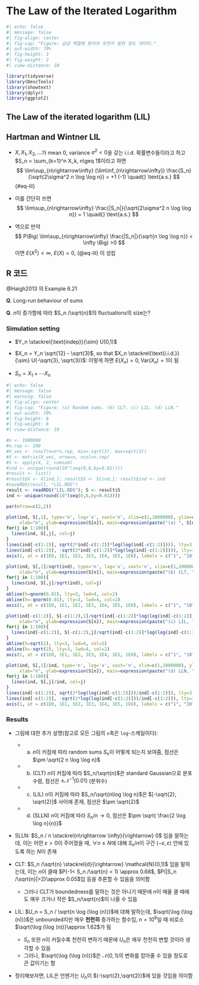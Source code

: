 # The Law of the Iterated Logarithm {.lil}


```r
#| echo: false
#| message: false
#| fig-align: center
#| fig-cap: "Figure: 급성 백혈병 환자의 유전자 발현 정도 데이터."
#| out-width: 70%
#| fig-height: 3
#| fig-weight: 2
#| view-distance: 10

library(tidyverse) 
library(DescTools)
library(showtext)
library(dplyr)
library(ggplot2)

```

## The Law of the iterated logarithm (LIL)

::: {#def-lil}
## Hartman and Wintner LIL

<!--
Gut Thm 9.1.2.
-->

- $X, X_1, X_2, \ldots$가 mean 0, variance $\sigma^2 <0$을 갖는 i.i.d. 확률변수들이라고 하고 $S_n = \sum_{k=1}^n X_k, n\geq 1$이라고 하면
$$
\lim\sup_{n\rightarrow\infty} (\lim\inf_{n\rightarrow\infty}) \frac{S_n}{\sqrt{2\sigma^2 n \log \log n}} = +1 (-1) \quad{} \text{a.s.}
$$ {#eq-lil}

- 이를 간단히 쓰면
$$
\lim\sup_{n\rightarrow\infty} \frac{|S_n|}{\sqrt{2\sigma^2 n \log \log n}} = 1 \quad{} \text{a.s.}
$$

- 역으로 만약 
$$
P\Big( \lim\sup_{n\rightarrow\infty} \frac{|S_n|}{\sqrt{n \log \log n}} < \infty \Big) >0
$$
이면 $E(X^2)<\infty$, $E(X)=0$, (@eq-lil) 이 성립

:::

## R 코드

@Haigh2013 의 Example 6.21

**Q**. Long-run behaviour of sums

**Q**. $n$이 증가함에 따라 $S_n /\sqrt{n}$의 fluctuations의 size는?

### Simulation setting

- $Y_n \stackrel{\text{indep}}{\sim} U(0,1)$

- $X_n = Y_n \sqrt{12} - \sqrt{3}$, so that $X_n \stackrel{\text{i.i.d.}}{\sim} U(-\sqrt{3}, \sqrt{3})$: 이렇게 하면 $E(X_n)=0, \text{Var}(X_n)=1$이 됨

- $S_n = X_1 + \cdots X_n$

<!--
- $S_n$에 대해 우리가 아는 사실들:
    + $S_n/n$은 $n$이 커질수록 $0$에 가까이 있음(remain close to zero) (SLLN)
    + $S_n/\sqrt{n}$은 $n$이 커질수록 $S_n /\sqrt{n} \stackrel{d}{\rightarrow}\mathcal{N}(0,1)$ (CLT)
    + 
-->

```r
#| echo: false
#| message: false
#| warning: false
#| fig-align: center
#| fig-cap: "Figure: (a) Random sums. (b) CLT. (c) LIL. (d) LLN."
#| out-width: 70%
#| fig-height: 8
#| fig-weight: 8
#| view-distance: 10

#n <- 1000000
#n.rep <- 100
#X_vec <- runif(n=n*n.rep, min=-sqrt(3), max=sqrt(3))
#X <- matrix(X_vec, nrow=n, ncol=n.rep)
#S <- apply(X, 2, cumsum)
#ind <- unique(round(10^(seq(0,6,by=0.01))))
#result <- list()
#result$X <- X[ind,]; result$S <- S[ind,]; result$ind <- ind
#saveRDS(result, "LIL.RDS")
result <- readRDS("LIL.RDS"); S <- result$S
ind <- unique(round(10^(seq(0,6,by=0.01))))

par(mfrow=c(2,2))

plot(ind, S[,1], type='n', log='x', xaxt='n', xlim=c(1,1000000), ylim=c(-3000,3000),
     xlab="n", ylab=expression(S[n]), main=expression(paste("(a) ", S[n])))
for(j in 1:100){
  lines(ind, S[,j], col=j)
}
lines(ind[-c(1:2)], sqrt(2*ind[-c(1:2)]*log(log(ind[-c(1:2)]))), lty=3, lwd=4, col=2)
lines(ind[-c(1:2)], -sqrt(2*ind[-c(1:2)]*log(log(ind[-c(1:2)]))), lty=3, lwd=4, col=2)
axis(1, at = c(1E0, 1E1, 1E2, 1E3, 1E4, 1E5, 1E6), labels = c("1", "10", expression(10^2), expression(10^3), expression(10^4), expression(10^5), expression(10^6)))

plot(ind, S[,1]/sqrt(ind), type='n', log='x', xaxt='n', xlim=c(1,1000000), ylim=c(-4,4),
     xlab="n", ylab=expression(S[n]), main=expression(paste("(b) CLT, ", S[n]/sqrt(n))))
for(j in 1:100){
  lines(ind, S[,j]/sqrt(ind), col=j)
}
abline(h=qnorm(0.01), lty=3, lwd=4, col=2)
abline(h=-qnorm(0.01), lty=3, lwd=4, col=2)
axis(1, at = c(1E0, 1E1, 1E2, 1E3, 1E4, 1E5, 1E6), labels = c("1", "10", expression(10^2), expression(10^3), expression(10^4), expression(10^5), expression(10^6)))

plot(ind[-c(1:2)], S[-c(1:2),1]/sqrt(ind[-c(1:2)]*log(log(ind[-c(1:2)]))), type='n', log='x', xaxt='n', xlim=c(1,1000000), ylim=c(-7.5,7.5),
     xlab="n", ylab=expression(S[n]), main=expression(paste("(c) LIL, ", S[n]/sqrt(n*log(log(n))) )))
for(j in 1:100){
  lines(ind[-c(1:2)], S[-c(1:2),j]/sqrt(ind[-c(1:2)]*log(log(ind[-c(1:2)]))), col=j)
}
abline(h=sqrt(2), lty=3, lwd=4, col=2)
abline(h=-sqrt(2), lty=3, lwd=4, col=2)
axis(1, at = c(1E0, 1E1, 1E2, 1E3, 1E4, 1E5, 1E6), labels = c("1", "10", expression(10^2), expression(10^3), expression(10^4), expression(10^5), expression(10^6)))

plot(ind, S[,1]/ind, type='n', log='x', xaxt='n', xlim=c(1,1000000), ylim=c(-2,2),
     xlab="n", ylab=expression(S[n]), main=expression(paste("(d) LLN, ", S[n]/n)))
for(j in 1:100){
  lines(ind, S[,j]/ind, col=j)
}
lines(ind[-c(1:2)], sqrt(2*log(log(ind[-c(1:2)]))/ind[-c(1:2)]), lty=3, lwd=4, col=2)
lines(ind[-c(1:2)], -sqrt(2*log(log(ind[-c(1:2)]))/ind[-c(1:2)]), lty=3, lwd=4, col=2)
axis(1, at = c(1E0, 1E1, 1E2, 1E3, 1E4, 1E5, 1E6), labels = c("1", "10", expression(10^2), expression(10^3), expression(10^4), expression(10^5), expression(10^6)))

```

### Results

- 그림에 대한 추가 설명(참고로 모든 그림의 `x`축은 `log`-스케일이다):
    + (a) $n$이 커짐에 따라 random sums $S_n$이 어떻게 되는지 보여줌, 점선은 $\pm \sqrt{2 n \log \log n}$
    + (b) (CLT) $n$이 커짐에 따라 $S_n/\sqrt{n}$은 standard Gaussian으로 분포수렴, 점선은 $\pm \mathcal{N}^{-1}(0.01)$ (분위수)
    + (c) (LIL) $n$이 커짐에 따라 $S_n/\sqrt{n\log \log n}$은 $[-\sqrt{2}, \sqrt{2}]$ 사이에 존재, 점선은 $\pm \sqrt{2}$
    + (d) (SLLN) $n$이 커짐에 따라 $S_n/n \rightarrow 0$, 점선은 $\pm \sqrt{ \frac{2 \log \log n}{n}}$
    
- SLLN: $S_n / n \stackrel{n\rightarrow \infty}{\rightarrow} 0$ 임을 말하는데, 이는 어떤 $\varepsilon>0$이 주어졌을 때, $\forall n \geq N$에 대해 $S_n/n$이 구간 $(-\varepsilon, \varepsilon)$ 안에 있도록 하는 $N$이 존재

- CLT: $S_n /\sqrt{n} \stackrel{d}{\rightarrow} \mathcal{N}(0,1)$ 임을 말하는데, 이는 $n$이 클때 $P(-1< S_n /\sqrt{n} < 1) \approx 0.68$,  $P(|S_n /\sqrt{n}|>2)\approx 0.05$임 등을 추론할 수 있음을 의미함
    - 그러나 CLT가 boundedness를 말하는 것은 아니기 때문에 $n$이 매울 클 때에도 매우 크거나 작은 $S_n/\sqrt{n}$이 나올 수 있음

- LIL: $U_n = S_n / \sqrt{n \log (\log (n))}$에 대해 말하는데, $\sqrt{\log (\log (n))}$은 unbounded지만 매우 **천천히** 증가하는 함수임, $n=10^6$일 때 비로소 $\sqrt{\log (\log (n))}\approx 1.62$가 됨
    - $S_n$ 또한 $n$이 커질수록 천천히 변하기 때문에 $U_n$은 매우 천천히 변할 것이라 생각할 수 있음
    - 그러나, $\sqrt{\log (\log (n))}$은 $\mathcal{N}(0,1)$의 변화를 잡아줄 수 있을 정도로 큰 값이기는 함
    
- 정리해보자면, LIL은 언젠가는 $U_n$이 $(-\sqrt{2},\sqrt{2})$에 있을 것임을 의미함